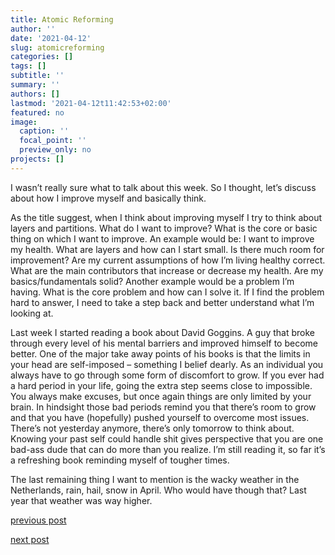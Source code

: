```yaml
---
title: Atomic Reforming
author: ''
date: '2021-04-12'
slug: atomicreforming
categories: []
tags: []
subtitle: ''
summary: ''
authors: []
lastmod: '2021-04-12t11:42:53+02:00'
featured: no
image:
  caption: ''
  focal_point: ''
  preview_only: no
projects: []
---
```


I wasn't really sure what to talk about this week. So I thought, let's discuss about how I improve myself and basically think.

As the title suggest, when I think about improving myself I try to think about layers and partitions. What do I want to improve? What is the core or basic thing on which I want to improve. An example would be: I want to improve my health. What are layers and how can I start small. Is there much room for improvement? Are my current assumptions of how I'm living healthy correct. What are the main contributors that increase or decrease my health. Are my basics/fundamentals solid? Another example would be a problem I'm having. What is the core problem and how can I solve it. If I find the problem hard to answer, I need to take a step back and better understand what I'm looking at.

Last week I started reading a book about David Goggins. A guy that broke through every level of his mental barriers and improved himself to become better. One of the major take away points of his books is that the limits in your head are self-imposed -- something I belief dearly. As an individual you always have to go through some form of discomfort to grow. If you ever had a hard period in your life, going the extra step seems close to impossible. You always make excuses, but once again things are only limited by your brain. In hindsight those bad periods remind you that there's room to grow and that you have (hopefully) pushed yourself to overcome most issues. There's not yesterday anymore, there's only tomorrow to think about. Knowing your past self could handle shit gives perspective that you are one bad-ass dude that can do more than you realize. I'm still reading it, so far it's a refreshing book reminding myself of tougher times.

The last remaining thing I want to mention is the wacky weather in the Netherlands, rain, hail, snow in April. Who would have though that? Last year that weather was way higher. 

[previous post](/2021/04/03/cracking)

[next post](/2021/04/17/cryptoparty)
